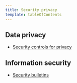 ```yaml
---
title: Security privacy
template: tableOfContents
---
```


## Data privacy

* [Security controls for privacy](/docs/security/security-privacy/data-privacy/security-controls-privacy)

## Information security

* [Security bulletins](/docs/security/security-privacy/information-security/security-bulletins)
